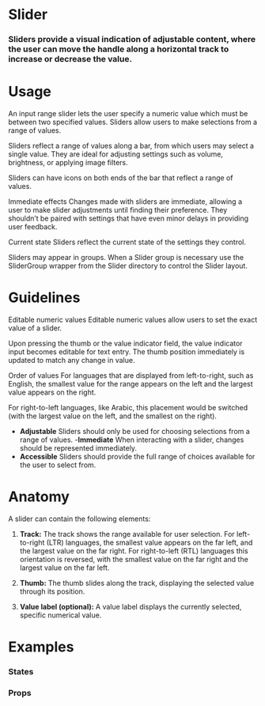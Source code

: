 
<Meta title="Atoms|Slider" component={Slider} />

# Slider

### Sliders provide a visual indication of adjustable content, where the user can move the handle along a horizontal track to increase or decrease the value.

<Preview withToolbar>
  <Story name="Standard">
    <Slider id="default" label="Slider" />
  </Story>
</Preview>

# Usage

An input range slider lets the user specify a numeric value which must be between two specified values.
Sliders allow users to make selections from a range of values.

Sliders reflect a range of values along a bar, from which users may select a single value. They are ideal for adjusting settings such as volume, brightness, or applying image filters.

Sliders can have icons on both ends of the bar that reflect a range of values.

Immediate effects
Changes made with sliders are immediate, allowing a user to make slider adjustments until finding their preference. They shouldn’t be paired with settings that have even minor delays in providing user feedback.

Current state
Sliders reflect the current state of the settings they control.

<Preview withToolbar>
  <Story name="RangeSlider">
    <RangeSlider id="defaultRange" label="Slider" />
  </Story>
</Preview>

Sliders may appear in groups. When a Slider group is necessary use the SliderGroup wrapper from the Slider directory to control the Slider layout.

# Guidelines

Editable numeric values
Editable numeric values allow users to set the exact value of a slider.

Upon pressing the thumb or the value indicator field, the value indicator input becomes editable for text entry. The thumb position immediately is updated to match any change in value.

Order of values
For languages that are displayed from left-to-right, such as English, the smallest value for the range appears on the left and the largest value appears on the right.

For right-to-left languages, like Arabic, this placement would be switched (with the largest value on the left, and the smallest on the right).

- **Adjustable**
  Sliders should only be used for choosing selections from a range of values. -**Immediate**
  When interacting with a slider, changes should be represented immediately.
- **Accessible**
  Sliders should provide the full range of choices available for the user to select from.

# Anatomy

A slider can contain the following elements:

1. **Track:**
   The track shows the range available for user selection. For left-to-right (LTR) languages, the smallest value appears on the far left, and the largest value on the far right. For right-to-left (RTL) languages this orientation is reversed, with the smallest value on the far right and the largest value on the far left.

2. **Thumb:**
   The thumb slides along the track, displaying the selected value through its position.

3. **Value label (optional):**
   A value label displays the currently selected, specific numerical value.

<!-- ## Behavior -->

# Examples

### States

<!-- We can drop it in a `Preview` to get a code snippet: -->

<Preview>
  <Story name="States">
    <Form columns="1">
      <Section title="Standard">
        <Slider />
      </Section>
      <Section title="Error">
        <Slider error />
      </Section>
      <Section title="Disabled">
        <Slider disabled />
      </Section>
    </Form>
  </Story>
</Preview>

### Props

<Props of={Slider} />
